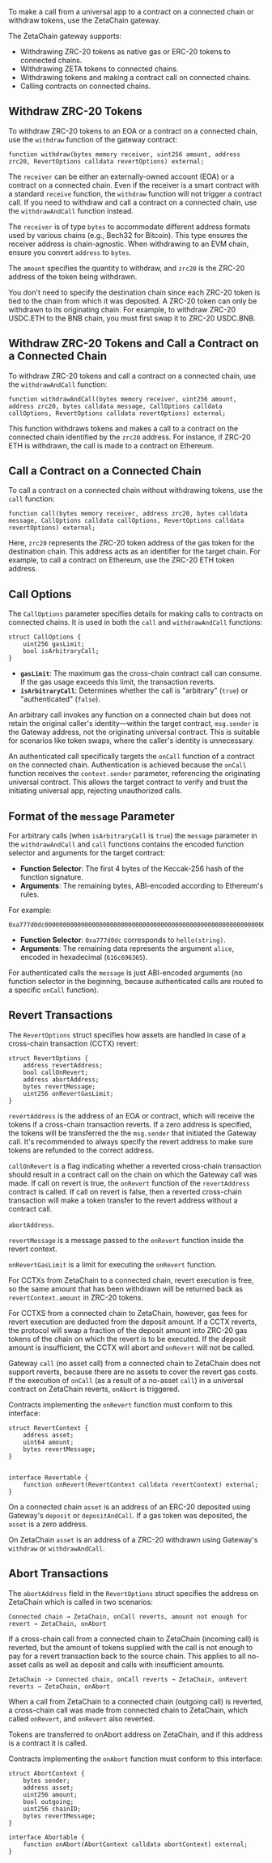 To make a call from a universal app to a contract on a connected chain or
withdraw tokens, use the ZetaChain gateway.

The ZetaChain gateway supports:

- Withdrawing ZRC-20 tokens as native gas or ERC-20 tokens to connected chains.
- Withdrawing ZETA tokens to connected chains.
- Withdrawing tokens and making a contract call on connected chains.
- Calling contracts on connected chains.

## Withdraw ZRC-20 Tokens

To withdraw ZRC-20 tokens to an EOA or a contract on a connected chain, use the
`withdraw` function of the gateway contract:

```solidity
function withdraw(bytes memory receiver, uint256 amount, address zrc20, RevertOptions calldata revertOptions) external;
```

The `receiver` can be either an externally-owned account (EOA) or a contract on
a connected chain. Even if the receiver is a smart contract with a standard
`receive` function, the `withdraw` function will not trigger a contract call. If
you need to withdraw and call a contract on a connected chain, use the
`withdrawAndCall` function instead.

The `receiver` is of type `bytes` to accommodate different address formats used
by various chains (e.g., Bech32 for Bitcoin). This type ensures the receiver
address is chain-agnostic. When withdrawing to an EVM chain, ensure you convert
`address` to `bytes`.

The `amount` specifies the quantity to withdraw, and `zrc20` is the ZRC-20
address of the token being withdrawn.

You don't need to specify the destination chain since each ZRC-20 token is tied
to the chain from which it was deposited. A ZRC-20 token can only be withdrawn
to its originating chain. For example, to withdraw ZRC-20 USDC.ETH to the BNB
chain, you must first swap it to ZRC-20 USDC.BNB.

## Withdraw ZRC-20 Tokens and Call a Contract on a Connected Chain

To withdraw ZRC-20 tokens and call a contract on a connected chain, use the
`withdrawAndCall` function:

```solidity
function withdrawAndCall(bytes memory receiver, uint256 amount, address zrc20, bytes calldata message, CallOptions calldata callOptions, RevertOptions calldata revertOptions) external;
```

This function withdraws tokens and makes a call to a contract on the connected
chain identified by the `zrc20` address. For instance, if ZRC-20 ETH is
withdrawn, the call is made to a contract on Ethereum.

## Call a Contract on a Connected Chain

To call a contract on a connected chain without withdrawing tokens, use the
`call` function:

```solidity
function call(bytes memory receiver, address zrc20, bytes calldata message, CallOptions calldata callOptions, RevertOptions calldata revertOptions) external;
```

Here, `zrc20` represents the ZRC-20 token address of the gas token for the
destination chain. This address acts as an identifier for the target chain. For
example, to call a contract on Ethereum, use the ZRC-20 ETH token address.

## Call Options

The `CallOptions` parameter specifies details for making calls to contracts on
connected chains. It is used in both the `call` and `withdrawAndCall` functions:

```solidity
struct CallOptions {
    uint256 gasLimit;
    bool isArbitraryCall;
}
```

- **`gasLimit`**: The maximum gas the cross-chain contract call can consume. If
  the gas usage exceeds this limit, the transaction reverts.
- **`isArbitraryCall`**: Determines whether the call is "arbitrary" (`true`) or
  "authenticated" (`false`).

An arbitrary call invokes any function on a connected chain but does not retain
the original caller's identity—within the target contract, `msg.sender` is the
Gateway address, not the originating universal contract. This is suitable for
scenarios like token swaps, where the caller's identity is unnecessary.

An authenticated call specifically targets the `onCall` function of a contract
on the connected chain. Authentication is achieved because the `onCall` function
receives the `context.sender` parameter, referencing the originating universal
contract. This allows the target contract to verify and trust the initiating
universal app, rejecting unauthorized calls.

## Format of the `message` Parameter

For arbitrary calls (when `isArbitraryCall` is `true`) the `message` parameter
in the `withdrawAndCall` and `call` functions contains the encoded function
selector and arguments for the target contract:

- **Function Selector**: The first 4 bytes of the Keccak-256 hash of the
  function signature.
- **Arguments**: The remaining bytes, ABI-encoded according to Ethereum's rules.

For example:

```
0xa777d0dc00000000000000000000000000000000000000000000000000000000000000200000000000000000000000000000000000000000000000000000000000000005616c696365000000000000000000000000000000000000000000000000000000
```

- **Function Selector**: `0xa777d0dc` corresponds to `hello(string)`.
- **Arguments**: The remaining data represents the argument `alice`, encoded in
  hexadecimal (`616c696365`).

For authenticated calls the `message` is just ABI-encoded arguments (no function
selector in the beginning, because authenticated calls are routed to a specific
`onCall` function).

## Revert Transactions

The `RevertOptions` struct specifies how assets are handled in case of a
cross-chain transaction (CCTX) revert:

```solidity
struct RevertOptions {
    address revertAddress;
    bool callOnRevert;
    address abortAddress;
    bytes revertMessage;
    uint256 onRevertGasLimit;
}
```

`revertAddress` is the address of an EOA or contract, which will receive the
tokens if a cross-chain transaction reverts. If a zero address is specified, the
tokens will be transferred the the `msg.sender` that initiated the Gateway call.
It's recommended to always specify the revert address to make sure tokens are
refunded to the correct address.

`callOnRevert` is a flag indicating whether a reverted cross-chain transaction
should result in a contract call on the chain on which the Gateway call was
made. If call on revert is true, the `onRevert` function of the `revertAddress`
contract is called. If call on revert is false, then a reverted cross-chain
transaction will make a token transfer to the revert address without a contract
call.

`abortAddress`.

`revertMessage` is a message passed to the `onRevert` function inside the revert
context.

`onRevertGasLimit` is a limit for executing the `onRevert` function.

For CCTXs from ZetaChain to a connected chain, revert execution is free, so the
same amount that has been withdrawn will be returned back as
`revertContext.amount` in ZRC-20 tokens.

For CCTXS from a connected chain to ZetaChain, however, gas fees for revert
execution are deducted from the deposit amount. If a CCTX reverts, the protocol
will swap a fraction of the deposit amount into ZRC-20 gas tokens of the chain
on which the revert is to be executed. If the deposit amount is insufficient,
the CCTX will abort and `onRevert` will not be called.

Gateway `call` (no asset call) from a connected chain to ZetaChain does not
support reverts, because there are no assets to cover the revert gas costs. If
the execution of `onCall` (as a result of a no-asset `call`) in a universal
contract on ZetaChain reverts, `onAbort` is triggered.

Contracts implementing the `onRevert` function must conform to this interface:

```solidity
struct RevertContext {
    address asset;
    uint64 amount;
    bytes revertMessage;
}


interface Revertable {
    function onRevert(RevertContext calldata revertContext) external;
}
```

On a connected chain `asset` is an address of an ERC-20 deposited using
Gateway's `deposit` or `depositAndCall`. If a gas token was deposited, the
`asset` is a zero address.

On ZetaChain `asset` is an address of a ZRC-20 withdrawn using Gateway's
`withdraw` or `withdrawAndCall`.

## Abort Transactions

The `abortAddress` field in the `RevertOptions` struct specifies the address on
ZetaChain which is called in two scenarios:

```
Connected chain → ZetaChain, onCall reverts, amount not enough for revert → ZetaChain, onAbort
```

If a cross-chain call from a connected chain to ZetaChain (incoming call) is
reverted, but the amount of tokens supplied with the call is not enough to pay
for a revert transaction back to the source chain. This applies to all no-asset
calls as well as deposit and calls with insufficient amounts.

```
ZetaChain -> Connected chain, onCall reverts → ZetaChain, onRevert reverts → ZetaChain, onAbort
```

When a call from ZetaChain to a connected chain (outgoing call) is reverted, a
cross-chain call was made from connected chain to ZetaChain, which called
`onRevert`, and `onRevert` also reverted.

Tokens are transferred to onAbort address on ZetaChain, and if this address is a
contract it is called.

Contracts implementing the `onAbort` function must conform to this interface:

```solidity
struct AbortContext {
    bytes sender;
    address asset;
    uint256 amount;
    bool outgoing;
    uint256 chainID;
    bytes revertMessage;
}

interface Abortable {
    function onAbort(AbortContext calldata abortContext) external;
}
```
